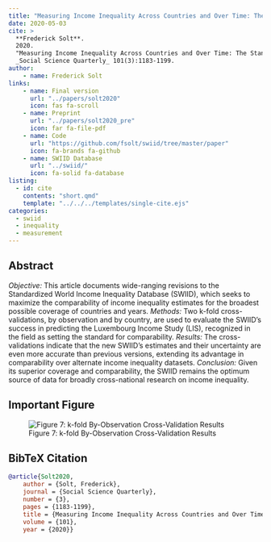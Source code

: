 ```yaml
---
title: "Measuring Income Inequality Across Countries and Over Time: The Standardized World Income Inequality Database"
date: 2020-05-03
cite: >
  **Frederick Solt**. 
  2020.
  "Measuring Income Inequality Across Countries and Over Time: The Standardized World Income Inequality Database."
  _Social Science Quarterly_ 101(3):1183-1199.
author:
    - name: Frederick Solt
links:
    - name: Final version
      url: "../papers/solt2020"
      icon: fas fa-scroll
    - name: Preprint
      url: "../papers/solt2020_pre"
      icon: far fa-file-pdf
    - name: Code
      url: "https://github.com/fsolt/swiid/tree/master/paper"
      icon: fa-brands fa-github
    - name: SWIID Database
      url: "../swiid/"
      icon: fa-solid fa-database
listing:
  - id: cite
    contents: "short.qmd"
    template: "../../../templates/single-cite.ejs"
categories:
  - swiid
  - inequality
  - measurement
---
```


:::{#cite}
:::

## Abstract

*Objective:* This article documents wide-ranging revisions to the Standardized World Income Inequality Database (SWIID), which seeks to maximize the comparability of income inequality estimates for the broadest possible coverage of countries and years. *Methods:* Two k-fold cross-validations, by observation and by country, are used to evaluate the SWIID's success in predicting the Luxembourg Income Study (LIS), recognized in the field as setting the standard for comparability. *Results:* The cross-validations indicate that the new SWIID's estimates and their uncertainty are even more accurate than previous versions, extending its advantage in comparability over alternate income inequality datasets. *Conclusion:* Given its superior coverage and comparability, the SWIID remains the optimum source of data for broadly cross-national research on income inequality.

## Important Figure

![Figure 7: k-fold By-Observation Cross-Validation Results](kfold_obs.png){fig-align="center"}

## BibTeX Citation

``` bibtex
@article{Solt2020,
    author = {Solt, Frederick},
    journal = {Social Science Quarterly},
    number = {3},
    pages = {1183-1199},
    title = {Measuring Income Inequality Across Countries and Over Time: The Standardized World Income Inequality Database},
    volume = {101},
    year = {2020}}
```
